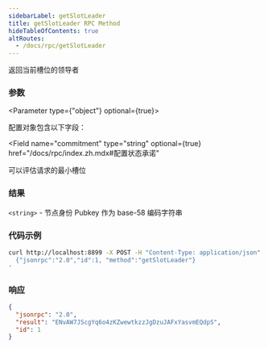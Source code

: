 ```yaml
---
sidebarLabel: getSlotLeader
title: getSlotLeader RPC Method
hideTableOfContents: true
altRoutes:
  - /docs/rpc/getSlotLeader
---
```


返回当前槽位的领导者

<DocSideBySide>

<DocLeftSide>

### 参数

<Parameter type={"object"} optional={true}>

配置对象包含以下字段：

<Field
  name="commitment"
  type="string"
  optional={true}
  href="/docs/rpc/index.zh.mdx#配置状态承诺"
></Field>

<Field name="minContextSlot" type="number" optional={true}>
  可以评估请求的最小槽位
</Field>

</Parameter>

### 结果

`<string>` - 节点身份 Pubkey 作为 base-58 编码字符串

</DocLeftSide>

<DocRightSide>

### 代码示例

```bash
curl http://localhost:8899 -X POST -H "Content-Type: application/json" -d '
  {"jsonrpc":"2.0","id":1, "method":"getSlotLeader"}
'
```

### 响应

```json
{
  "jsonrpc": "2.0",
  "result": "ENvAW7JScgYq6o4zKZwewtkzzJgDzuJAFxYasvmEQdpS",
  "id": 1
}
```

</DocRightSide>
</DocSideBySide>
